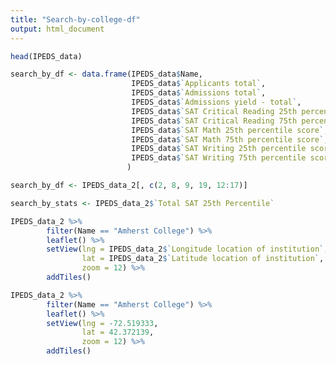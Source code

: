 ```yaml
---
title: "Search-by-college-df"
output: html_document
---
```


```r

head(IPEDS_data)

```


```r

search_by_df <- data.frame(IPEDS_data$Name, 
                           IPEDS_data$`Applicants total`, 
                           IPEDS_data$`Admissions total`,
                           IPEDS_data$`Admissions yield - total`,
                           IPEDS_data$`SAT Critical Reading 25th percentile score`, 
                           IPEDS_data$`SAT Critical Reading 75th percentile score`, 
                           IPEDS_data$`SAT Math 25th percentile score`, 
                           IPEDS_data$`SAT Math 75th percentile score`, 
                           IPEDS_data$`SAT Writing 25th percentile score`,
                           IPEDS_data$`SAT Writing 75th percentile score`
                          )

```

```r
search_by_df <- IPEDS_data_2[, c(2, 8, 9, 19, 12:17)]

```

```r
search_by_stats <- IPEDS_data_2$`Total SAT 25th Percentile`
```

```r
IPEDS_data_2 %>%
        filter(Name == "Amherst College") %>% 
        leaflet() %>% 
        setView(lng = IPEDS_data_2$`Longitude location of institution`, 
                lat = IPEDS_data_2$`Latitude location of institution`, 
                zoom = 12) %>% 
        addTiles()
```

```r
IPEDS_data_2 %>%
        filter(Name == "Amherst College") %>% 
        leaflet() %>% 
        setView(lng = -72.519333, 
                lat = 42.372139, 
                zoom = 12) %>% 
        addTiles()
```

